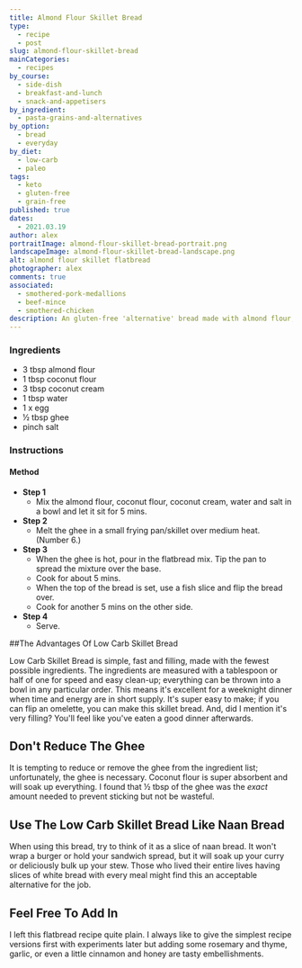 ```yaml
---
title: Almond Flour Skillet Bread
type:
  - recipe
  - post
slug: almond-flour-skillet-bread
mainCategories:
  - recipes
by_course:
  - side-dish
  - breakfast-and-lunch
  - snack-and-appetisers
by_ingredient:
  - pasta-grains-and-alternatives
by_option:
  - bread
  - everyday
by_diet:
  - low-carb
  - paleo
tags:
  - keto
  - gluten-free
  - grain-free
published: true
dates:
  - 2021.03.19
author: alex
portraitImage: almond-flour-skillet-bread-portrait.png
landscapeImage: almond-flour-skillet-bread-landscape.png
alt: almond flour skillet flatbread
photographer: alex
comments: true
associated:
  - smothered-pork-medallions
  - beef-mince
  - smothered-chicken
description: An gluten-free 'alternative' bread made with almond flour, coconut flour and egg. Super easy and everyone liked them!
---
```


<Ingredients>

### Ingredients

- 3 tbsp almond flour
- 1 tbsp coconut flour
- 3 tbsp coconut cream
- 1 tbsp water
- 1 x egg
- ½ tbsp ghee
- pinch salt

</Ingredients>

<Instructions>

### Instructions

#### Method

- **Step 1**
  - Mix the almond flour, coconut flour, coconut cream, water and salt in a bowl and let it sit for 5 mins.
- **Step 2**
  - Melt the ghee in a small frying pan/skillet over medium heat. (Number 6.)
- **Step 3**
  - When the ghee is hot, pour in the flatbread mix. Tip the pan to spread the mixture over the base.
  - Cook for about 5 mins.
  - When the top of the bread is set, use a fish slice and flip the bread over.
  - Cook for another 5 mins on the other side.
- **Step 4**
  - Serve.

</Instructions>

<RecipeContent>

##The Advantages Of Low Carb Skillet Bread

Low Carb Skillet Bread is simple, fast and filling, made with the fewest possible ingredients. The ingredients are measured with a tablespoon or half of one for speed and easy clean-up; everything can be thrown into a bowl in any particular order. This means it's excellent for a weeknight dinner when time and energy are in short supply. It's super easy to make; if you can flip an omelette, you can make this skillet bread. And, did I mention it's very filling? You'll feel like you've eaten a good dinner afterwards.

## Don't Reduce The Ghee

It is tempting to reduce or remove the ghee from the ingredient list; unfortunately, the ghee is necessary. Coconut flour is super absorbent and will soak up everything. I found that ½ tbsp of the ghee was the _exact_ amount needed to prevent sticking but not be wasteful.

## Use The Low Carb Skillet Bread Like Naan Bread

When using this bread, try to think of it as a slice of naan bread. It won't wrap a burger or hold your sandwich spread, but it will soak up your curry or deliciously bulk up your stew. Those who lived their entire lives having slices of white bread with every meal might find this an acceptable alternative for the job.

## Feel Free To Add In

I left this flatbread recipe quite plain. I always like to give the simplest recipe versions first with experiments later but adding some rosemary and thyme, garlic, or even a little cinnamon and honey are tasty embellishments.

</RecipeContent>
